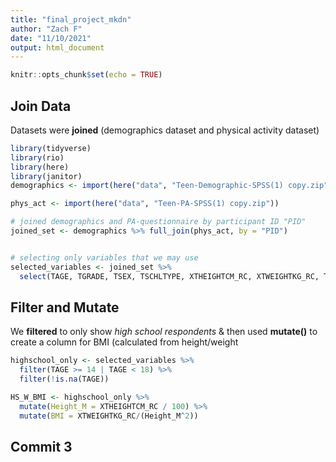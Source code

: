 ```yaml
---
title: "final_project_mkdn"
author: "Zach F"
date: "11/10/2021"
output: html_document
---
```


```r
knitr::opts_chunk$set(echo = TRUE)
```

## Join Data
Datasets were **joined** (demographics dataset and physical activity dataset)
```r
library(tidyverse)
library(rio)
library(here)
library(janitor)
demographics <- import(here("data", "Teen-Demographic-SPSS(1) copy.zip"))

phys_act <- import(here("data", "Teen-PA-SPSS(1) copy.zip"))

# joined demographics and PA-questionnaire by participant ID "PID"
joined_set <- demographics %>% full_join(phys_act, by = "PID")


# selecting only variables that we may use
selected_variables <- joined_set %>% 
  select(TAGE, TGRADE, TSEX, TSCHLTYPE, XTHEIGHTCM_RC, XTWEIGHTKG_RC, TETHRAC_RC, TPMPABAD, TPMPAWANT, TPMPAUPST, TPMPAIMPT, XTPREDWEEKS, XTPREDWEEKOFS, XTPREDWEEKW)
```

## Filter and Mutate
We **filtered** to only show _high school respondents_ & then used **mutate()**
to create a column for BMI (calculated from height/weight
```r
highschool_only <- selected_variables %>% 
  filter(TAGE >= 14 | TAGE < 18) %>% 
  filter(!is.na(TAGE))

HS_W_BMI <- highschool_only %>% 
  mutate(Height_M = XTHEIGHTCM_RC / 100) %>% 
  mutate(BMI = XTWEIGHTKG_RC/(Height_M^2))
```

## Commit 3
```r

```

